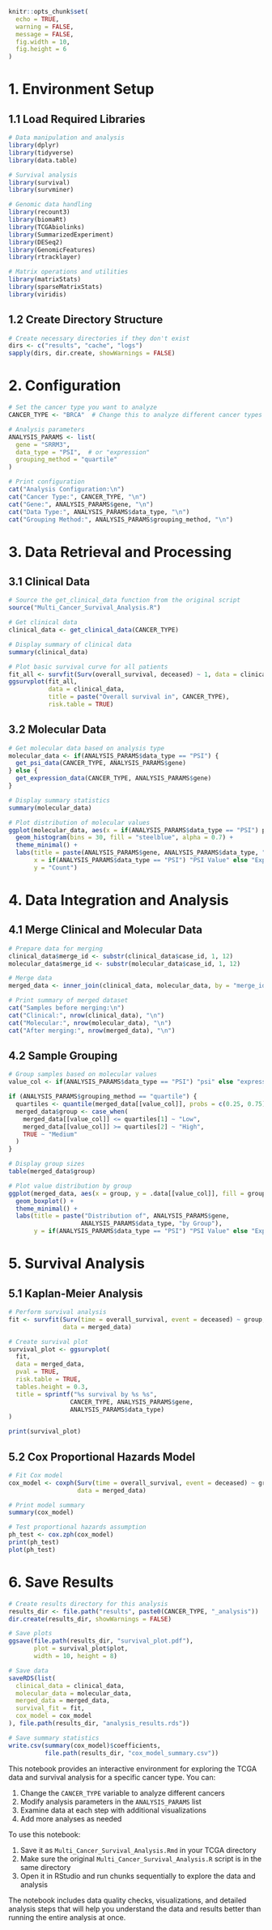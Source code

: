 ```r
knitr::opts_chunk$set(
  echo = TRUE,
  warning = FALSE,
  message = FALSE,
  fig.width = 10,
  fig.height = 6
)
```

# 1. Environment Setup

## 1.1 Load Required Libraries
```r
# Data manipulation and analysis
library(dplyr)
library(tidyverse)
library(data.table)

# Survival analysis
library(survival)
library(survminer)

# Genomic data handling
library(recount3)
library(biomaRt)
library(TCGAbiolinks)
library(SummarizedExperiment)
library(DESeq2)
library(GenomicFeatures)
library(rtracklayer)

# Matrix operations and utilities
library(matrixStats)
library(sparseMatrixStats)
library(viridis)
```

## 1.2 Create Directory Structure
```r
# Create necessary directories if they don't exist
dirs <- c("results", "cache", "logs")
sapply(dirs, dir.create, showWarnings = FALSE)
```

# 2. Configuration

```r
# Set the cancer type you want to analyze
CANCER_TYPE <- "BRCA"  # Change this to analyze different cancer types

# Analysis parameters
ANALYSIS_PARAMS <- list(
  gene = "SRRM3",
  data_type = "PSI",  # or "expression"
  grouping_method = "quartile"
)

# Print configuration
cat("Analysis Configuration:\n")
cat("Cancer Type:", CANCER_TYPE, "\n")
cat("Gene:", ANALYSIS_PARAMS$gene, "\n")
cat("Data Type:", ANALYSIS_PARAMS$data_type, "\n")
cat("Grouping Method:", ANALYSIS_PARAMS$grouping_method, "\n")
```

# 3. Data Retrieval and Processing

## 3.1 Clinical Data
```r
# Source the get_clinical_data function from the original script
source("Multi_Cancer_Survival_Analysis.R")

# Get clinical data
clinical_data <- get_clinical_data(CANCER_TYPE)

# Display summary of clinical data
summary(clinical_data)

# Plot basic survival curve for all patients
fit_all <- survfit(Surv(overall_survival, deceased) ~ 1, data = clinical_data)
ggsurvplot(fit_all, 
           data = clinical_data,
           title = paste("Overall survival in", CANCER_TYPE),
           risk.table = TRUE)
```

## 3.2 Molecular Data
```r
# Get molecular data based on analysis type
molecular_data <- if(ANALYSIS_PARAMS$data_type == "PSI") {
  get_psi_data(CANCER_TYPE, ANALYSIS_PARAMS$gene)
} else {
  get_expression_data(CANCER_TYPE, ANALYSIS_PARAMS$gene)
}

# Display summary statistics
summary(molecular_data)

# Plot distribution of molecular values
ggplot(molecular_data, aes(x = if(ANALYSIS_PARAMS$data_type == "PSI") psi else expression)) +
  geom_histogram(bins = 30, fill = "steelblue", alpha = 0.7) +
  theme_minimal() +
  labs(title = paste(ANALYSIS_PARAMS$gene, ANALYSIS_PARAMS$data_type, "Distribution in", CANCER_TYPE),
       x = if(ANALYSIS_PARAMS$data_type == "PSI") "PSI Value" else "Expression Value",
       y = "Count")
```

# 4. Data Integration and Analysis

## 4.1 Merge Clinical and Molecular Data
```r
# Prepare data for merging
clinical_data$merge_id <- substr(clinical_data$case_id, 1, 12)
molecular_data$merge_id <- substr(molecular_data$case_id, 1, 12)

# Merge data
merged_data <- inner_join(clinical_data, molecular_data, by = "merge_id")

# Print summary of merged dataset
cat("Samples before merging:\n")
cat("Clinical:", nrow(clinical_data), "\n")
cat("Molecular:", nrow(molecular_data), "\n")
cat("After merging:", nrow(merged_data), "\n")
```

## 4.2 Sample Grouping
```r
# Group samples based on molecular values
value_col <- if(ANALYSIS_PARAMS$data_type == "PSI") "psi" else "expression"

if (ANALYSIS_PARAMS$grouping_method == "quartile") {
  quartiles <- quantile(merged_data[[value_col]], probs = c(0.25, 0.75), na.rm = TRUE)
  merged_data$group <- case_when(
    merged_data[[value_col]] <= quartiles[1] ~ "Low",
    merged_data[[value_col]] >= quartiles[2] ~ "High",
    TRUE ~ "Medium"
  )
}

# Display group sizes
table(merged_data$group)

# Plot value distribution by group
ggplot(merged_data, aes(x = group, y = .data[[value_col]], fill = group)) +
  geom_boxplot() +
  theme_minimal() +
  labs(title = paste("Distribution of", ANALYSIS_PARAMS$gene, 
                    ANALYSIS_PARAMS$data_type, "by Group"),
       y = if(ANALYSIS_PARAMS$data_type == "PSI") "PSI Value" else "Expression Value")
```

# 5. Survival Analysis

## 5.1 Kaplan-Meier Analysis
```r
# Perform survival analysis
fit <- survfit(Surv(time = overall_survival, event = deceased) ~ group, 
               data = merged_data)

# Create survival plot
survival_plot <- ggsurvplot(
  fit,
  data = merged_data,
  pval = TRUE,
  risk.table = TRUE,
  tables.height = 0.3,
  title = sprintf("%s survival by %s %s", 
                 CANCER_TYPE, ANALYSIS_PARAMS$gene, 
                 ANALYSIS_PARAMS$data_type)
)

print(survival_plot)
```

## 5.2 Cox Proportional Hazards Model
```r
# Fit Cox model
cox_model <- coxph(Surv(time = overall_survival, event = deceased) ~ group, 
                   data = merged_data)

# Print model summary
summary(cox_model)

# Test proportional hazards assumption
ph_test <- cox.zph(cox_model)
print(ph_test)
plot(ph_test)
```

# 6. Save Results
```r
# Create results directory for this analysis
results_dir <- file.path("results", paste0(CANCER_TYPE, "_analysis"))
dir.create(results_dir, showWarnings = FALSE)

# Save plots
ggsave(file.path(results_dir, "survival_plot.pdf"), 
       plot = survival_plot$plot, 
       width = 10, height = 8)

# Save data
saveRDS(list(
  clinical_data = clinical_data,
  molecular_data = molecular_data,
  merged_data = merged_data,
  survival_fit = fit,
  cox_model = cox_model
), file.path(results_dir, "analysis_results.rds"))

# Save summary statistics
write.csv(summary(cox_model)$coefficients, 
          file.path(results_dir, "cox_model_summary.csv"))
```

This notebook provides an interactive environment for exploring the TCGA data and survival analysis for a specific cancer type. You can:

1. Change the `CANCER_TYPE` variable to analyze different cancers
2. Modify analysis parameters in the `ANALYSIS_PARAMS` list
3. Examine data at each step with additional visualizations
4. Add more analyses as needed

To use this notebook:

1. Save it as `Multi_Cancer_Survival_Analysis.Rmd` in your TCGA directory
2. Make sure the original `Multi_Cancer_Survival_Analysis.R` script is in the same directory
3. Open it in RStudio and run chunks sequentially to explore the data and analysis

The notebook includes data quality checks, visualizations, and detailed analysis steps that will help you understand the data and results better than running the entire analysis at once.
